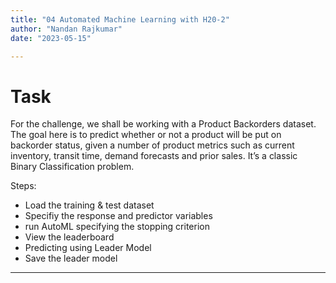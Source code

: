 ```yaml
---
title: "04 Automated Machine Learning with H20-2"
author: "Nandan Rajkumar"
date: "2023-05-15"

---
```

# Task

For the challenge, we shall be working with a Product Backorders dataset. The goal here is to predict whether or not a product will be put on backorder status, given a number of product metrics such as current inventory, transit time, demand forecasts and prior sales. It’s a classic Binary Classification problem. 

Steps:

* Load the training & test dataset
* Specifiy the response and predictor variables
* run AutoML specifying the stopping criterion
* View the leaderboard
* Predicting using Leader Model
* Save the leader model

---
